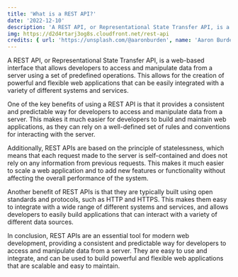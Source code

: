 ```yaml
---
title: 'What is a REST API?'
date: '2022-12-10'
description: 'A REST API, or Representational State Transfer API, is a web-based interface that allows developers to access and manipulate data from a server using a set of predefined operations.'
img: https://d2d4rtarj3og8s.cloudfront.net/rest-api
credits: { url: 'https://unsplash.com/@aaronburden', name: 'Aaron Burden' }
---
```

A REST API, or Representational State Transfer API, is a web-based interface that allows developers to access and manipulate data from a server using a set of predefined operations. This allows for the creation of powerful and flexible web applications that can be easily integrated with a variety of different systems and services.

One of the key benefits of using a REST API is that it provides a consistent and predictable way for developers to access and manipulate data from a server. This makes it much easier for developers to build and maintain web applications, as they can rely on a well-defined set of rules and conventions for interacting with the server.

Additionally, REST APIs are based on the principle of statelessness, which means that each request made to the server is self-contained and does not rely on any information from previous requests. This makes it much easier to scale a web application and to add new features or functionality without affecting the overall performance of the system.

Another benefit of REST APIs is that they are typically built using open standards and protocols, such as HTTP and HTTPS. This makes them easy to integrate with a wide range of different systems and services, and allows developers to easily build applications that can interact with a variety of different data sources.

In conclusion, REST APIs are an essential tool for modern web development, providing a consistent and predictable way for developers to access and manipulate data from a server. They are easy to use and integrate, and can be used to build powerful and flexible web applications that are scalable and easy to maintain.
